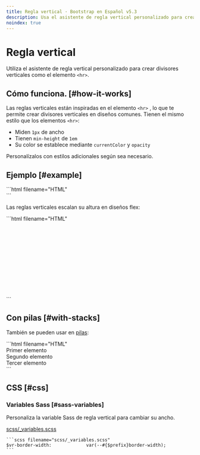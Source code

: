 ```yaml
---
title: Regla vertical · Bootstrap en Español v5.3
description: Usa el asistente de regla vertical personalizado para crear divisores verticales como el elemento <hr>.
noindex: true
---
```


# Regla vertical

Utiliza el asistente de regla vertical personalizado para crear divisores verticales como el elemento `<hr>`.

<MainBanner />

Cómo funciona. [#how-it-works]
-------------------------------

Las reglas verticales están inspiradas en el elemento `<hr>` , lo que te permite crear divisores verticales en diseños comunes. Tienen el mismo estilo que los elementos `<hr>`:

* Miden `1px` de ancho
* Tienen `min-height` de `1em`
* Su color se establece mediante `currentColor` y `opacity`

Personalízalos con estilos adicionales según sea necesario.

Ejemplo [#example]
-------------------

<DemoIframe path="/demos/bootstrap/5.3/helpers/vertical-rule/example-1.html">
    ```html filename="HTML"
    <div class="vr"></div>
    ```
</DemoIframe>

Las reglas verticales escalan su altura en diseños flex:

<DemoIframe path="/demos/bootstrap/5.3/helpers/vertical-rule/example-2.html">
    ```html filename="HTML"
    <div class="d-flex" style="height: 200px;">
        <div class="vr"></div>
    </div>
    ```
</DemoIframe>

Con pilas [#with-stacks]
-------------------------

También se pueden usar en [pilas](/bootstrap/5.3/helpers/stacks/):

<DemoIframe path="/demos/bootstrap/5.3/helpers/vertical-rule/with-stacks.html">
    ```html filename="HTML"
    <div class="hstack gap-3">
        <div class="p-2">Primer elemento</div>
        <div class="p-2 ms-auto">Segundo elemento</div>
        <div class="vr"></div>
        <div class="p-2">Tercer elemento</div>
    </div>
    ```
</DemoIframe>

CSS [#css]
-----------

### Variables Sass [#sass-variables]

Personaliza la variable Sass de regla vertical para cambiar su ancho.

[scss/_variables.scss](https://github.com/twbs/bootstrap/blob/v5.3.2/scss/_variables.scss)

    ```scss filename="scss/_variables.scss"
    $vr-border-width:             var(--#{$prefix}border-width);
    ```

<ContentSuggestion />
